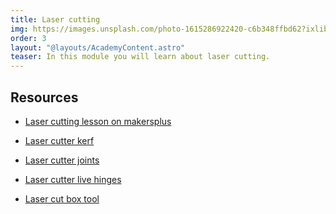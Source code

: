 ```yaml
---
title: Laser cutting
img: https://images.unsplash.com/photo-1615286922420-c6b348ffbd62?ixlib=rb-4.0.3&ixid=MnwxMjA3fDB8MHxwaG90by1wYWdlfHx8fGVufDB8fHx8&auto=format&fit=crop&w=2070&q=80
order: 3
layout: "@layouts/AcademyContent.astro"
teaser: In this module you will learn about laser cutting.
---
```


## Resources

- <a href="https://www.makersplus.eu/laser-cutter/" target="_blank" rel="noopener noreferrer">Laser cutting lesson on makersplus</a>

- <a href="https://www.lasercutco.com/blog/lasercuttingkerf" target="_blank" rel="noopener noreferrer">Laser cutter kerf</a>

- <a href="http://academy.cba.mit.edu/classes/computer_cutting/joints.png" target="_blank" rel="noopener noreferrer">Laser cutter joints</a>

- <a href="https://www.instructables.com/Laser-cut-enclosure-with-living-hinge-lid/" target="_blank" rel="noopener noreferrer">Laser cutter live hinges</a>

- <a href="https://en.makercase.com/#/" target="_blank" rel="noopener noreferrer">Laser cut box tool</a>





